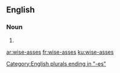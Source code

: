 ==English==

===Noun===
{{head|en}}

# {{plural of|wise-ass}}

[[Category:English plurals ending in "-es"]]

[[ar:wise-asses]]
[[fr:wise-asses]]
[[ku:wise-asses]]